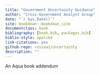 ```yaml
--- 
title: "Government Uncertainty Guidance"
author: "Cross-Government Analyst Group"
date: "`r Sys.Date()`"
site: bookdown::bookdown_site
documentclass: book
bibliography: [book.bib, packages.bib]
biblio-style: apalike
link-citations: yes
github-repo: rosiea1/uncertainty
description: ""
---
```


An Aqua book addendum